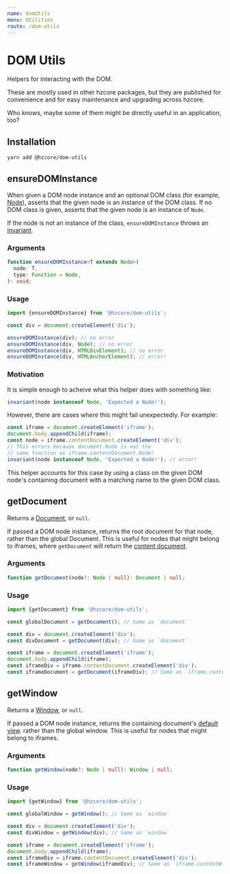 ```yaml
---
name: domUtils
menu: Utilities
route: /dom-utils
---
```


# DOM Utils

Helpers for interacting with the DOM.

These are mostly used in other hzcore packages, but they are published
for convenience and for easy maintenance and upgrading across hzcore.

Who knows, maybe some of them might be directly useful in an application, too?

## Installation

```shell
yarn add @hzcore/dom-utils
```

## ensureDOMInstance

When given a DOM node instance and an optional DOM class (for example, [Node]),
asserts that the given node is an instance of the DOM class. If no DOM class
is given, asserts that the given node is an instance of `Node`.

If the node is not an instance of the class, `ensureDOMInstance`
throws an [invariant].

### Arguments

```ts
function ensureDOMInstance<T extends Node>(
  node: T,
  type: Function = Node,
): void;
```

### Usage

```js
import {ensureDOMInstance} from '@hzcore/dom-utils';

const div = document.createElement('div');

ensureDOMInstance(div); // no error
ensureDOMInstance(div, Node); // no error
ensureDOMInstance(div, HTMLDivElement); // no error
ensureDOMInstance(div, HTMLAnchorElement); // error!
```

### Motivation

It is simple enough to acheive what this helper does with something like:

```js
invariant(node instanceof Node, 'Expected a Node!');
```

However, there are cases where this might fail unexpectedly.
For example:

```js
const iframe = document.createElement('iframe');
document.body.appendChild(iframe);
const node = iframe.contentDocument.createElement('div');
// This errors because document.Node is not the
// same function as iframe.contentDocument.Node!
invariant(node instanceof Node, 'Expected a Node!'); // error!
```

This helper accounts for this case by using a class on the given DOM node's
containing document with a matching name to the given DOM class.

## getDocument

Returns a [Document], or `null`.

If passed a DOM node instance, returns the root document for that node,
rather than the global Document. This is useful for nodes that might
belong to iframes, where `getDocument` will return the [content document].

### Arguments

```ts
function getDocument(node?: Node | null): Document | null;
```

### Usage

```js
import {getDocument} from '@hzcore/dom-utils';

const globalDocument = getDocument(); // Same as `document`

const div = document.createElement('div');
const divDocument = getDocument(div); // Same as `document`

const iframe = document.createElement('iframe');
document.body.appendChild(iframe);
const iframeDiv = iframe.contentDocument.createElement('div');
const iframeDocument = getDocument(iframeDiv); // Same as `iframe.contentDocument`
```

## getWindow

Returns a [Window], or `null`.

If passed a DOM node instance, returns the containing document's [default view].
rather than the global window. This is useful for nodes that might
belong to iframes.

### Arguments

```ts
function getWindow(node?: Node | null): Window | null;
```

### Usage

```js
import {getWindow} from '@hzcore/dom-utils';

const globalWindow = getWindow(); // Same as `window`

const div = document.createElement('div');
const divWindow = getWindow(div); // Same as `window`

const iframe = document.createElement('iframe');
document.body.appendChild(iframe);
const iframeDiv = iframe.contentDocument.createElement('div');
const iframeWindow = getWindow(iframeDiv); // Same as `iframe.contentWindow`
```

[node]: https://developer.mozilla.org/en-US/docs/Web/API/Node
[invariant]: https://github.com/zertosh/invariant#readme
[document]: https://developer.mozilla.org/en-US/docs/Web/API/Document
[content document]: https://developer.mozilla.org/en-US/docs/Web/API/HTMLIFrameElement/contentDocument
[window]: https://developer.mozilla.org/en-US/docs/Web/API/Window
[default view]: https://developer.mozilla.org/en-US/docs/Web/API/Document/defaultView
